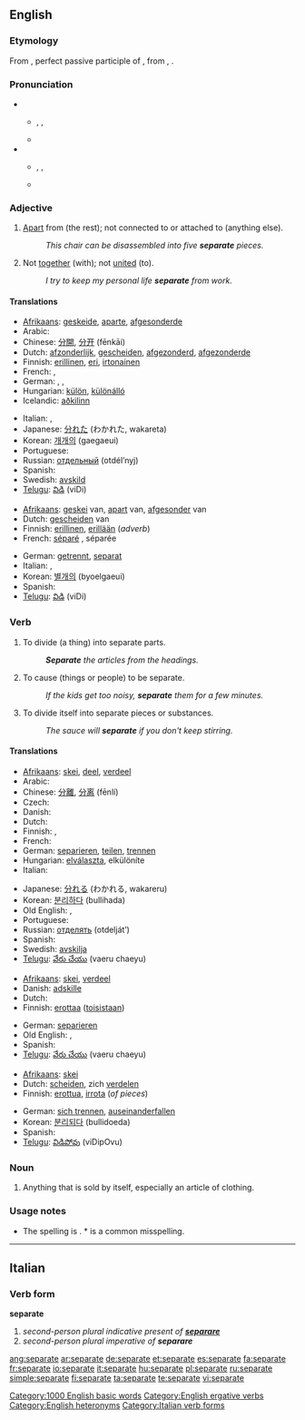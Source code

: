 ==English==

===Etymology===

From {{L.}} {{term|separatus}}, perfect passive participle of {{term|separare|lang=la||separate}}, from {{term|sepire}}, {{term|saepire||enclose, hedge in}}.

===Pronunciation===

* {{sense|Adjective and noun}}
** {{enPR|sĕ'pərət}}, {{IPA|/ˈsɛpərət/}}, {{SAMPA|/"sEp@r@t/}}
** {{audio|en-us-separate-adj.ogg|Audio (US), adjective}}
* {{sense|Verbs}}
** {{enPR|sĕ'pərāt}}, {{IPA|/ˈsɛpəreɪt/}}, {{SAMPA|/"sEp@reIt/}}
** {{audio|en-us-separate-verb.ogg|Audio (US), verb}}

===Adjective===
{{en-adj|-}}

# [[apart|Apart]] from (the rest); not connected to or attached to (anything else).
#: ''This chair can be disassembled into five '''separate''' pieces.''
# {{context|followed by “from”}} Not [[together]] (with); not [[united]] (to).
#: ''I try to keep my personal life '''separate''' from work.''

====Translations====

{{trans-top|apart from; not connected to}}
* [[Afrikaans]]: [[geskeide]], [[aparte]], [[afgesonderde]]
* Arabic: {{ARchar|[[منفصل]]}} {{IPAchar|(munfáʂel)}}
* Chinese: [[分開]], [[分开]] (fēnkāi)
* Dutch: [[afzonderlijk]], [[gescheiden]], [[afgezonderd]], [[afgezonderde]]
* Finnish: [[erillinen]], [[eri]], [[irtonainen]]
* French: {{t+|fr|séparé|m}}, {{t+|fr|séparée|f}}
* German: {{t+|de|einzeln}}, {{t+|de|getrennt}}, {{t+|de|separat}}
* Hungarian: [[külön]], [[különálló]]
* Icelandic: [[aðkilinn]]
{{trans-mid}}
* Italian: {{t+|it|separato|m}}, {{t+|it|separata|f}}
* Japanese: [[分れた]] (わかれた, wakareta)
* Korean: [[개개의]] (gaegaeui)
* Portuguese: {{t+|pt|separado}}
* Russian: [[отдельный]] (otdél’nyj)
* Spanish: {{t-|es|separado}}
* Swedish: [[avskild]]
* [[Telugu]]: [[విడి]] (viDi)
{{trans-bottom}}

{{trans-top|followed by "from": not together with}}
* [[Afrikaans]]: [[geskei]] van, [[apart]] van, [[afgesonder]] van
* Dutch: [[gescheiden]] van
* Finnish: [[erillinen]], [[erillään]] (''adverb'')
* French: [[séparé]] {{m}}, séparée {{f}}
{{trans-mid}}
* German: [[getrennt]], [[separat]]
* Italian: {{t+|it|separato|m}}, {{t+|it|separata|f}}
* Korean: [[별개의]] (byoelgaeui)
* Spanish: {{t-|es|separado}}
* [[Telugu]]: [[విడి]] (viDi)
{{trans-bottom}}

===Verb===
{{en-verb|separat|ing}}

# {{transitive}} To divide (a thing) into separate parts.
#: '''''Separate''' the articles from the headings.''
# {{transitive}} To cause (things or people) to be separate.
#: ''If the kids get too noisy, '''separate''' them for a few minutes.''
# {{intransitive}} To divide itself into separate pieces or substances.
#: ''The sauce will '''separate''' if you don't keep stirring.''

====Translations====

{{trans-top|divide (a thing) into separate parts}}
* [[Afrikaans]]: [[skei]], [[deel]], [[verdeel]]
* Arabic: {{ARchar|[[فصل]]}} {{IPAchar|(fáʂala)}}
* Chinese: [[分離]], [[分离]] (fēnlí)
* Czech: {{t-|cs|oddělit}}
* Danish: {{t+|da|adskille}}
* Dutch: {{t+|nl|scheiden}}
* Finnish: {{t+|fi|erottaa}}, {{t+|fi|irrottaa}}
* French: {{t+|fr|séparer}}
* German: [[separieren]], [[teilen]], [[trennen]]
* Hungarian: [[elválaszta]], elkülöníte
* Italian: {{t+|it|separare}}
{{trans-mid}}
* Japanese: [[分れる]] (わかれる, wakareru)
* Korean: [[분리하다]] (bullihada)
* Old English: {{t-|ang|todælan|alt=tōdǣlan|xs=Old English}}, {{t-|ang|getwæfan|alt=ġetwǣfan|xs=Old English}}
* Portuguese: {{t+|pt|separar}}
* Russian: [[отделять]] (otdelját’)
* Spanish: {{t-|es|separar}}
* Swedish: [[avskilja]]
* [[Telugu]]: [[వేరు చేయు]] (vaeru chaeyu)
{{trans-bottom}}

{{trans-top|cause (things or people) to be separate}}
* [[Afrikaans]]: [[skei]], [[verdeel]]
* Danish: [[adskille]]
* Dutch: {{t+|nl|scheiden}}
* Finnish: [[erottaa]] ([[toinen|toisistaan]])
{{trans-mid}}
* German: [[separieren]]
* Old English: {{t-|ang|todælan|alt=tōdǣlan|xs=Old English}}, {{t-|ang|getwæfan|alt=ġetwǣfan|xs=Old English}}
* Spanish: {{t-|es|separar}}
* [[Telugu]]: [[వేరు చేయు]] (vaeru chaeyu)
{{trans-bottom}}

{{trans-top|divide itself into separate pieces or substances}}
* [[Afrikaans]]: [[skei]]
* Dutch: [[scheiden]], zich [[verdelen]]
* Finnish: [[erottua]], [[irrota]] (''of pieces'')
{{trans-mid}}
* German: [[sich trennen]], [[auseinanderfallen]]
* Korean: [[분리되다]] (bullidoeda)
* Spanish: {{t-|es|separar|alt=separarse}}
* [[Telugu]]: [[విడిపోవు]] (viDipOvu)
{{trans-bottom}}

===Noun===
{{en-noun}}

# {{usually|in plural}} Anything that is sold by itself, especially an article of clothing.

===Usage notes===

* The spelling is {{term|separate}}.  *{{term||Seperate}} is a common misspelling.

[[Category:1000 English basic words]]
[[Category:English ergative verbs]]
[[Category:English heteronyms]]

----

==Italian==

===Verb form===
'''separate'''

# ''second-person plural indicative present of '''[[separare#Italian|separare]]'''''
# ''second-person plural imperative of '''separare'''''

[[Category:Italian verb forms]]

[[ang:separate]]
[[ar:separate]]
[[de:separate]]
[[et:separate]]
[[es:separate]]
[[fa:separate]]
[[fr:separate]]
[[io:separate]]
[[it:separate]]
[[hu:separate]]
[[pl:separate]]
[[ru:separate]]
[[simple:separate]]
[[fi:separate]]
[[ta:separate]]
[[te:separate]]
[[vi:separate]]